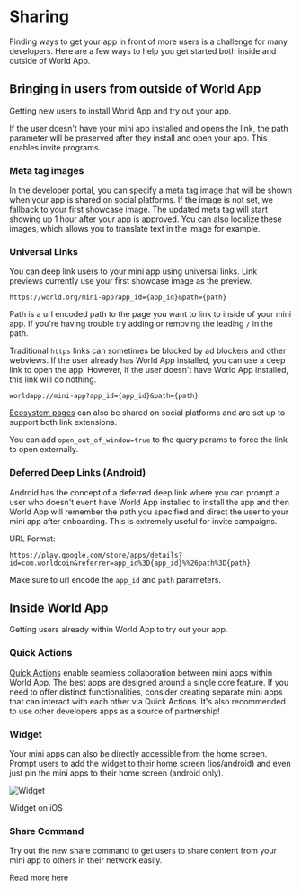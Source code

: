 
# Sharing

Finding ways to get your app in front of more users is a challenge for many developers.
Here are a few ways to help you get started both inside and outside of World App.

## Bringing in users from outside of World App

Getting new users to install World App and try out your app.

<Note type="info">
	If the user doesn't have your mini app installed and opens the link, the path parameter will be preserved after they
	install and open your app. This enables invite programs.
</Note>

### Meta tag images

In the developer portal, you can specify a meta tag image that will be shown when your app is shared on
social platforms. If the image is not set, we fallback to your first showcase image.
The updated meta tag will start showing up 1 hour after your app is approved. You can also localize these images,
which allows you to translate text in the image for example.

### Universal Links

You can deep link users to your mini app using universal links. Link previews currently use your first showcase image as the preview.

```
https://world.org/mini-app?app_id={app_id}&path={path}
```

Path is a url encoded path to the page you want to link to inside of your mini app. If you're having trouble try adding or removing the leading `/` in the path.

Traditional `https` links can sometimes be blocked by ad blockers and other webviews. If the user already has World App installed, you can use a deep link to open the app.
However, if the user doesn't have World App installed, this link will do nothing.

```
worldapp://mini-app?app_id={app_id}&path={path}
```

[Ecosystem pages](https://world.org/ecosystem/app_e8288209fbe1fc4a1b80619e925a79bd) can also be shared on social platforms and are set up to support both link extensions.

You can add `open_out_of_window=true` to the query params to force the link to open externally.


### Deferred Deep Links (Android)
Android has the concept of a deferred deep link where you can prompt a user who doesn't event have 
World App installed to install the app and then World App will remember the path you specified
and direct the user to your mini app after onboarding. This is extremely useful for invite campaigns.

URL Format:
```
https://play.google.com/store/apps/details?id=com.worldcoin&referrer=app_id%3D{app_id}%%26path%3D{path}
```
Make sure to url encode the `app_id` and `path` parameters.



## Inside World App

Getting users already within World App to try out your app.

### Quick Actions

[Quick Actions](/mini-apps/sharing/quick-actions) enable seamless collaboration between mini apps within World App. The best apps are designed around a single core feature.
If you need to offer distinct functionalities, consider creating separate mini apps that can interact with each other via Quick Actions.
It's also recommended to use other developers apps as a source of partnership!

### Widget

Your mini apps can also be directly accessible from the home screen.
Prompt users to add the widget to their home screen (ios/android) and even just pin the mini apps to their home screen (android only).

<div className="flex flex-col items-center justify-center">
	<Image src="/images/docs/mini-apps/virality/widget.jpg" alt="Widget" width={300} height={300} />
	<p className="mt-1 text-sm italic">Widget on iOS</p>
</div>


### Share Command
Try out the new share command to get users to share content from your mini app to others in their network 
easily. 
<Link href="/mini-apps/commands/share">Read more here</Link>

